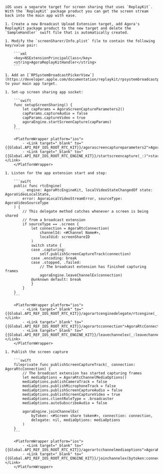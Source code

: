     iOS uses a separate target for screen sharing that uses `ReplayKit`. With the `ReplayKit` package product you can get the screen stream back into the main app with ease.

    1. Create a new Broadcast Upload Extension target, add Agora's ReplayKit package product to the new target and delete the `SampleHandler` swift file that is automatically created.

    1. Modify the `screenSharer/Info.plist` file to contain the following key/value pair:

        ```xml
        <key>NSExtensionPrincipalClass</key>
		<string>AgoraReplayKitHandler</string>
        ```

    1. Add an [`RPSystemBroadcastPickerView`](https://developer.apple.com/documentation/replaykit/rpsystembroadcastpickerview) to your main app target.

    1. Set-up screen sharing app socket:

        ```swift
        func setupScreenSharing() {
            let capParams = AgoraScreenCaptureParameters2()
            capParams.captureAudio = false
            capParams.captureVideo = true
            agoraEngine.startScreenCapture(capParams)
        }
        ```

        <PlatformWrapper platform="ios">
            - <Link target="_blank" to="{{Global.API_REF_IOS_ROOT_RTC_KIT}}/agorascreencaptureparameters2">AgoraScreenCaptureParameters2</Link>
            - <Link target="_blank" to="{{Global.API_REF_IOS_ROOT_RTC_ENGINE_KIT}}/startscreencapture(_:)">startScreenCapture(_:)</Link>
        </PlatformWrapper>

    1. Listen for the app extension start and stop:

        ```swift
        public func rtcEngine(
            _ engine: AgoraRtcEngineKit, localVideoStateChangedOf state: AgoraVideoLocalState,
            error: AgoraLocalVideoStreamError, sourceType: AgoraVideoSourceType
        ) {
            // This delegate method catches whenever a screen is being shared
            // from a broadcast extension
            if sourceType == .screen {
                let connection = AgoraRtcConnection(
                    channelId: <#Channel Name#>,
                    localUid: screenShareID
                )
                switch state {
                case .capturing:
                    self.publishScreenCaptureTrack(connection)
                case .encoding: break
                case .stopped, .failed:
                    // The broadcast extension has finished capturing frames
                    agoraEngine.leaveChannelEx(connection)
                @unknown default: break
                }
            }
        }
        ```

        <PlatformWrapper platform="ios">
            - <Link target="_blank" to="{{Global.API_REF_IOS_ROOT_RTC_KIT}}/agorartcenginedelegate/rtcengine(_:localvideostatechangedof:error:sourcetype:)">rtcEngine(_:localVideoStateChangedOf:error:sourceType:)</Link>
            - <Link target="_blank" to="{{Global.API_REF_IOS_ROOT_RTC_KIT}}/agorartcconnection">AgoraRtcConnection</Link>
            - <Link target="_blank" to="{{Global.API_REF_IOS_ROOT_RTC_ENGINE_KIT}}/leavechannelex(_:leavechannelblock:)">leaveChannelEx(_:leaveChannelBlock:)</Link>
        </PlatformWrapper>

    1. Publish the screen capture

        ```swift
        fileprivate func publishScreenCaptureTrack(_ connection: AgoraRtcConnection) {
            // The broadcast extension has started capturing frames
            let mediaOptions = AgoraRtcChannelMediaOptions()
            mediaOptions.publishCameraTrack = false
            mediaOptions.publishMicrophoneTrack = false
            mediaOptions.publishScreenCaptureAudio = false
            mediaOptions.publishScreenCaptureVideo = true
            mediaOptions.clientRoleType = .broadcaster
            mediaOptions.autoSubscribeAudio = false
            
            agoraEngine.joinChannelEx(
                byToken: <#Screen share token#>, connection: connection,
                delegate: nil, mediaOptions: mediaOptions
            )
        }
        ```

        <PlatformWrapper platform="ios">
            - <Link target="_blank" to="{{Global.API_REF_IOS_ROOT_RTC_KIT}}/agorartcchannelmediaoptions">AgoraRtcChannelMediaOptions</Link>
            - <Link target="_blank" to="{{Global.API_REF_IOS_ROOT_RTC_ENGINE_KIT}}/joinchannelex(bytoken:connection:delegate:mediaoptions:joinsuccess:)">joinChannelEx(byToken:connection:delegate:mediaOptions:joinSuccess:)</Link>
        </PlatformWrapper>
